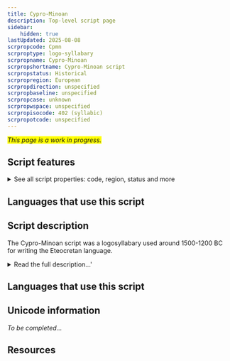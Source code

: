```yaml
---
title: Cypro-Minoan
description: Top-level script page
sidebar:
    hidden: true
lastUpdated: 2025-08-08
scrpropcode: Cpmn
scrproptype: logo-syllabary
scrpropname: Cypro-Minoan
scrpropshortname: Cypro-Minoan script
scrpropstatus: Historical
scrpropregion: European
scrpropdirection: unspecified
scrpropbaseline: unspecified
scrpropcase: unknown
scrpropwspace: unspecified
scrpropisocode: 402 (syllabic)
scrpropotcode: unspecified
---
```


<span style='background-color:yellow'>_This page is a work in progress._</span>


## Script features

<details>
<summary> See all script properties: code, region, status and more</summary>
<ScriptInfo />
</details>

## Languages that use this script

<WsList script='Cpmn' wsMax='5' />

## Script description

The Cypro-Minoan script was a logosyllabary used around 1500-1200 BC for writing the Eteocretan language.

<details>
<summary>Read the full description...'</summary>The name of the script reflects the possibilities that it derived from a Minoan script and is ancestral to the [Cypriot](/scrlang/script-cprt) script.
</details>

## Languages that use this script

<WsList script='Cpmn' wsMax='5' />

## Unicode information

_To be completed..._

## Resources

<ScriptResources detailSummary='seemore' />

